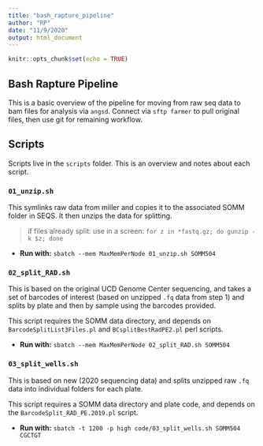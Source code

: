 ```yaml
---
title: "bash_rapture_pipeline"
author: "RP"
date: "11/9/2020"
output: html_document
---
```


```r
knitr::opts_chunk$set(echo = TRUE)
```

## Bash Rapture Pipeline

This is a basic overview of the pipeline for moving from raw seq data to bam files for analysis via `angsd`. Connect via `sftp farmer` to pull original files, then use git for remaining workflow.

## Scripts

Scripts live in the `scripts` folder. This is an overview and notes about each script.

###  `01_unzip.sh`

This symlinks raw data from miller and copies it to the associated SOMM folder in SEQS. It then unzips the data for splitting.

 > if files already split: use in a screen: `for z in *fastq.gz; do gunzip -k $z; done`

 - **Run with:** `sbatch --mem MaxMemPerNode 01_unzip.sh SOMM504`

### `02_split_RAD.sh`

This is based on the original UCD Genome Center sequencing, and takes a set of barcodes of interest (based on unzipped `.fq` data from step 1) and splits by plate and then by sample using the barcodes provided.

This script requires the SOMM data directory, and depends on `BarcodeSplitList3Files.pl` and `BCsplitBestRadPE2.pl` perl scripts.

 - **Run with:** `sbatch --mem MaxMemPerNode 02_split_RAD.sh SOMM504`

### `03_split_wells.sh`

This is based on new (2020 sequencing data) and splits unzipped raw `.fq` data into individual folders for each plate.

This script requires a SOMM data directory and plate code, and depends on the `BarcodeSplit_RAD_PE.2019.pl` script.

 - **Run with:** `sbatch -t 1200 -p high code/03_split_wells.sh SOMM504 CGCTGT`
